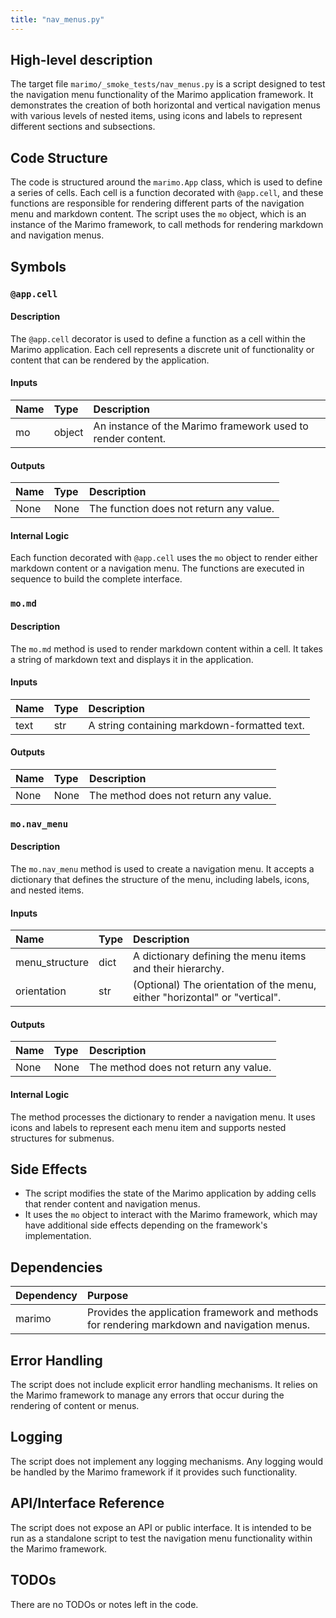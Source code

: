 ```yaml
---
title: "nav_menus.py"
---
```


## High-level description
The target file `marimo/_smoke_tests/nav_menus.py` is a script designed to test the navigation menu functionality of the Marimo application framework. It demonstrates the creation of both horizontal and vertical navigation menus with various levels of nested items, using icons and labels to represent different sections and subsections.

## Code Structure
The code is structured around the `marimo.App` class, which is used to define a series of cells. Each cell is a function decorated with `@app.cell`, and these functions are responsible for rendering different parts of the navigation menu and markdown content. The script uses the `mo` object, which is an instance of the Marimo framework, to call methods for rendering markdown and navigation menus.

## Symbols

### `@app.cell`
#### Description
The `@app.cell` decorator is used to define a function as a cell within the Marimo application. Each cell represents a discrete unit of functionality or content that can be rendered by the application.

#### Inputs
| Name | Type | Description |
|:-----|:-----|:------------|
| mo | object | An instance of the Marimo framework used to render content. |

#### Outputs
| Name | Type | Description |
|:-----|:-----|:------------|
| None | None | The function does not return any value. |

#### Internal Logic
Each function decorated with `@app.cell` uses the `mo` object to render either markdown content or a navigation menu. The functions are executed in sequence to build the complete interface.

### `mo.md`
#### Description
The `mo.md` method is used to render markdown content within a cell. It takes a string of markdown text and displays it in the application.

#### Inputs
| Name | Type | Description |
|:-----|:-----|:------------|
| text | str | A string containing markdown-formatted text. |

#### Outputs
| Name | Type | Description |
|:-----|:-----|:------------|
| None | None | The method does not return any value. |

### `mo.nav_menu`
#### Description
The `mo.nav_menu` method is used to create a navigation menu. It accepts a dictionary that defines the structure of the menu, including labels, icons, and nested items.

#### Inputs
| Name | Type | Description |
|:-----|:-----|:------------|
| menu_structure | dict | A dictionary defining the menu items and their hierarchy. |
| orientation | str | (Optional) The orientation of the menu, either "horizontal" or "vertical". |

#### Outputs
| Name | Type | Description |
|:-----|:-----|:------------|
| None | None | The method does not return any value. |

#### Internal Logic
The method processes the dictionary to render a navigation menu. It uses icons and labels to represent each menu item and supports nested structures for submenus.

## Side Effects
- The script modifies the state of the Marimo application by adding cells that render content and navigation menus.
- It uses the `mo` object to interact with the Marimo framework, which may have additional side effects depending on the framework's implementation.

## Dependencies
| Dependency | Purpose |
|:-----------|:--------|
| marimo | Provides the application framework and methods for rendering markdown and navigation menus. |

## Error Handling
The script does not include explicit error handling mechanisms. It relies on the Marimo framework to manage any errors that occur during the rendering of content or menus.

## Logging
The script does not implement any logging mechanisms. Any logging would be handled by the Marimo framework if it provides such functionality.

## API/Interface Reference
The script does not expose an API or public interface. It is intended to be run as a standalone script to test the navigation menu functionality within the Marimo framework.

## TODOs
There are no TODOs or notes left in the code.